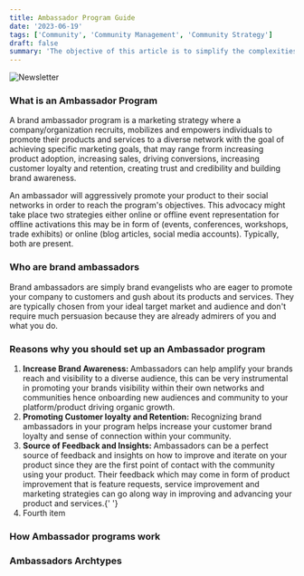 ```yaml
---
title: Ambassador Program Guide
date: '2023-06-19'
tags: ['Community', 'Community Management', 'Community Strategy']
draft: false
summary: 'The objective of this article is to simplify the complexities of blockchain architecture by analyzing its layers and the functions they serve. Our aim is to assist you in understanding the intricacies of blockchain design, enhancing performance, and recognizing any possible security weaknesses.'
---
```


![Newsletter](/static/images/canada/community.jpg)

### What is an Ambassador Program

A brand ambassador program is a marketing strategy where a company/organization recruits, mobilizes and empowers individuals to promote their products and services to a diverse network with the goal of achieving specific marketing goals, that may range frorm increasing product adoption, increasing sales, driving conversions, increasing customer loyalty and retention, creating trust and credibility and building brand awareness.

An ambassador will aggressively promote your product to their social networks in order to reach the program's objectives. This advocacy might take place two strategies either online or offline event representation for offline activations this may be in form of (events, conferences, workshops, trade exhibits) or online (blog articles, social media accounts). Typically, both are present.

### Who are brand ambassadors

Brand ambassadors are simply brand evangelists who are eager to promote your company to customers and gush about its products and services. They are typically chosen from your ideal target market and audience and don't require much persuasion because they are already admirers of you and what you do.

### Reasons why you should set up an Ambassador program

<ol>
  <li>
    <strong>Increase Brand Awareness: </strong> Ambassadors can help amplify your brands reach and
    visibility to a diverse audience, this can be very instrumental in promoting your brands
    visibility within their own networks and communities hence onboarding new audiences and
    community to your platform/product driving organic growth.
  </li>
  <li>
    <strong>Promoting Customer loyalty and Retention:</strong> Recognizing brand ambassadors in your
    program helps increase your customer brand loyalty and sense of connection within your
    community.
  </li>
  <li>
    <strong>Source of Feedback and Insights: </strong> Ambassadors can be a perfect source of
    feedback and insights on how to improve and iterate on your product since they are the first
    point of contact with the community using your product. Their feedback which may come in form of
    product improvement that is feature requests, service improvement and marketing strategies can
    go along way in improving and advancing your product and services.{' '}
  </li>
  <li>Fourth item</li>
</ol>

### How Ambassador programs work

### Ambassadors Archtypes
